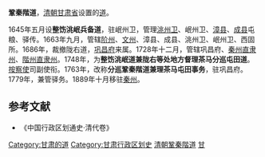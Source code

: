 '''鞏秦階道'''，[[清朝|清朝]][[甘肃省_(清)|甘肃省]]设置的[[道_(行政区划)|道]]。

1645年五月设'''整饬洮岷兵备道'''，驻岷州卫，管理[[洮州卫|洮州卫]]、岷州卫、[[漳县|漳县]]、[[成县|成县]]屯粮、驿传。1663年九月，管辖[[阶州|阶州]]、[[文州|文州]]、漳县、成县、洮州卫、岷州卫、西固所。1686年，裁撤陇右道，[[巩昌府|巩昌府]]来属。1728年十二月，管辖巩昌府、[[秦州直隶州|秦州直隶州]]、[[階州直隶州|階州直隶州]]。1748年，为'''整饬洮岷道兼陇右等处地方督理茶马分巡屯田道'''。[[按察使|按察使]]司副使衔。1763年，改称'''分巡鞏秦階道兼理茶马屯田事务'''，驻巩昌府。1779年，兼管驿务。1889年十月移驻[[秦州|秦州]]。

==参考文献==
* 《中国行政区划通史·清代卷》

{{清朝巡守道|nocat}}
{{清朝甘肃省行政區劃|nocat}}
[[Category:甘肃的道|Category:甘肃的道]]
[[Category:甘肃行政区划史|Category:甘肃行政区划史]]
[[Category:清朝鞏秦階道|]]
[[Category:清朝的道|甘]]